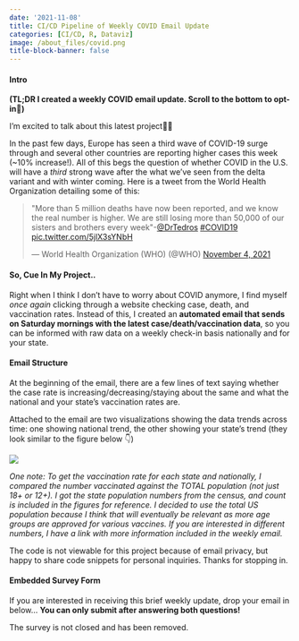 ```yaml
---
date: '2021-11-08'
title: CI/CD Pipeline of Weekly COVID Email Update
categories: [CI/CD, R, Dataviz]
image: /about_files/covid.png
title-block-banner: false
---
```


#### Intro

**(TL;DR I created a weekly COVID email update. Scroll to the bottom to opt-in🙂)** 

I'm excited to talk about this latest project🎉🎉

In the past few days, Europe has seen a third wave of COVID-19 surge through and several other countries are reporting higher cases this week (~10% increase!). All of this begs the question of whether COVID in the U.S. will have a *third* strong wave after the what we've seen from the delta variant and with winter coming. Here is a tweet from the World Health Organization detailing some of this:

<blockquote class="twitter-tweet" data-conversation="none"><p lang="en" dir="ltr">&quot;More than 5 million deaths have now been reported, and we know the real number is higher. We are still losing more than 50,000 of our sisters and brothers every week&quot;-<a href="https://twitter.com/DrTedros?ref_src=twsrc%5Etfw">@DrTedros</a> <a href="https://twitter.com/hashtag/COVID19?src=hash&amp;ref_src=twsrc%5Etfw">#COVID19</a> <a href="https://t.co/5jlX3sYNbH">pic.twitter.com/5jlX3sYNbH</a></p>&mdash; World Health Organization (WHO) (@WHO) <a href="https://twitter.com/WHO/status/1456285168918990851?ref_src=twsrc%5Etfw">November 4, 2021</a></blockquote> <script async src="https://platform.twitter.com/widgets.js" charset="utf-8"></script> 

#### So, Cue In My Project..

Right when I think I don't have to worry about COVID anymore, I find myself *once again* clicking through a website checking case, death, and vaccination rates. Instead of this, I created an **automated email that sends on Saturday mornings with the latest case/death/vaccination data**, so you can be informed with raw data on a weekly check-in basis nationally and for your state.

#### Email Structure

At the beginning of the email, there are a few lines of text saying whether the case rate is increasing/decreasing/staying about the same and what the national and your state's vaccination rates are. 

Attached to the email are two visualizations showing the data trends across time: one showing national trend, the other showing your state's trend (they look similar to the figure below 👇)

![](/./about_files/national_av.png){fig-align="center"}

*One note: To get the vaccination rate for each state and nationally, I compared the number vaccinated against the TOTAL population (not just 18+ or 12+). I got the state population numbers from the census, and count is included in the figures for reference. I decided to use the total US population because I think that will eventually be relevant as more age groups are approved for various vaccines. If you are interested in different numbers, I have a link with more information included in the weekly email.*

The code is not viewable for this project because of email privacy, but happy to share code snippets for personal inquiries. Thanks for stopping in.

#### Embedded Survey Form

If you are interested in receiving this brief weekly update, drop your email in below... **You can only submit after answering both questions!**

:::{.callout-warning}
The survey is not closed and has been removed.
:::